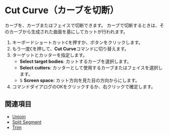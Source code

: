 
# Cut Curve（カーブを切断）

<Reference shortcut="C" command="Cut Curve" button="コマンドバー左" />

カーブを、カーブまたはフェイスで切断できます。
カーブで切断するときは、そのカーブから生成された曲面を基にしてカットが行われます。

1. キーボードショートカット<kbd>C</kbd>を押すか、ボタン<ButtonIcon type="button-cut" />をクリックします。
2. もう一度<kbd>C</kbd>を押して、**Cut Curve**コマンドに切り替えます。
3. ターゲットとカッターを指定します。
   - **Select target bodies**: カットするカーブを選択します。
   - **Select cutters**: カッターとして使用するカーブまたはフェイスを選択します。
   - <kbd>S</kbd> **Screen space:** カット方向を見た目の方向からにします。
4. コマンドダイアログのOKをクリックするか、右クリックで確定します。

## 関連項目
- [Unjoin](./unjoin)
- [Split Segment](./split-segment)
- [Trim](./trim)







